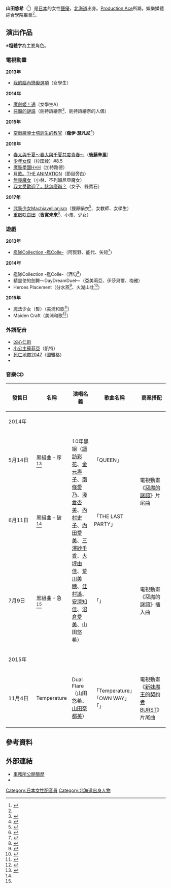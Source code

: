 {{配音員
|姓名 = 山田悠希
|圖片 = 
|圖片尺寸 = 
|圖片簡介 = 
|原名 = 
|外文名 = 山田悠希
|外文 = 日文
|羅馬拼音 =
|英文名 = 
|暱稱 = 
|其他藝名 = 
|國籍 =
|民族 =
|籍貫 = 
|出生地= {{JPN}}[[北海道|北海道]]
|生年= 1992
|生月= 5
|生日= 7
|歿年= 
|歿月= 
|歿日= 
|逝世日期 = 
|逝世地點 = 
|職業 = 
|三圍 = 
|教育程度 = 
|宗教信仰 =
|配偶 = 
|兒女 = 
|父母 = 
|出身地 = 
|出道作 = 
|代表作 = 
|活動時期= 
|活躍年代 = 
|唱片公司 =
|所屬 = [[Production_Ace|Production Ace]]
|網站 = 
|相關團體 =
|module= {{Japanese|embed=yes|japanese=山田 悠希|kana=やまだ ゆき|romaji=Yamada Yuki}}
}}
'''山田悠希'''（{{bd|1992年|5月7日|catIdx=Yamada Yuki}}<ref name="yuki">{{Cite web|url=http://www.twitter.com/yamada_yuki57|title=山田悠希|publisher=[[Twitter|Twitter]]|accessdate=2014-06-29|language=ja|archive-date=2014-07-30|archive-url=https://web.archive.org/web/20140730110059/https://twitter.com/yamada_yuki57|dead-url=no}}</ref>）是[[日本|日本]]的女性[[聲優|聲優]]，[[北海道|北海道]]出身。[[Production_Ace|Production Ace]]所屬。娛樂媒體綜合學院畢業<ref name="yuki"/>。

== 演出作品 ==
※'''粗體字'''為主要角色。
=== 電視動畫 ===
'''2013年'''
* [[我的腦內戀礙選項|我的腦內戀礙選項]]（女學生）
'''2014年'''
* [[魔劍姬！|魔劍姬！通]]（女學生A）
* [[惡魔的謎語|惡魔的謎語]]（劍持詩繪奈<ref>{{Cite web|url=http://www.akuma-riddle.com/staff/|title=スタッフ・キャスト|publisher=アニメ「悪魔のリドル」公式サイト|accessdate=2015-04-07|language=ja|archive-date=2015-04-08|archive-url=https://web.archive.org/web/20150408232305/http://www.akuma-riddle.com/staff/|dead-url=no}}</ref>、劍持詩繪奈的人偶）
'''2015年'''
* [[空戰魔導士培訓生的教官|空戰魔導士培訓生的教官]]（'''蔻伊·瑟凡尼'''<ref>{{Cite web|date=2015-04-07|url=http://ku-sen.jp/news/news_150406.php|title=クロエ役 キャスト変更のお知らせ|publisher=空戦魔導士候補生の教官 公式サイト|accessdate=2015-04-07|language=ja|deadurl=yes|archiveurl=https://web.archive.org/web/20150410113222/http://ku-sen.jp/news/news_150406.php|archivedate=2015-04-10}}</ref>）
'''2016年'''
* [[春&夏事件簿|春太與千夏～春太與千夏共度青春～]]（'''後藤朱里'''）
* [[少年女僕|少年女僕]]（杉田綾）#8.5
* [[魔裝學園H×H|魔裝學園H×H]]（加特路德）
* [[月歌。|月歌。THE ANIMATION]]（節目旁白）
* [[強襲魔女|無畏魔女]]（小林、不列顛尼亞魔女）
* [[我太受歡迎了，該怎麼辦？|我太受歡迎了，該怎麼辦？]]（女子、綠寶石）
'''2017年'''
* [[武裝少女Machiavellianism|武裝少女Machiavellianism]]（狸原絹衣<ref>{{Cite web|url=http://www.animatetimes.com/news/details.php?id=1487827672|script-title=ja:TVアニメ『武装少女マキャヴェリズム』のOP＆EDテーマが決定！さらに出演声優第3弾も公開|date=2017-02-23|website=animate Times|accessdate=2017-02-23|language=ja|archive-date=2017-02-23|archive-url=https://web.archive.org/web/20170223211851/http://www.animatetimes.com/news/details.php?id=1487827672|dead-url=no}}</ref>、女教師、女學生）
* [[重啟咲良田|重啟咲良田]]（'''皆實未來'''<ref>{{Cite web|url=http://www.animatetimes.com/news/details.php?id=1484879594|script-title=ja:アニメ『サクラダリセット』がキャラクタービジュアルを新たに公開！ 江口拓也さん、牧野由依さんら追加声優のコメントも到着|date=2017-01-20|website=animate Times|accessdate=2017-01-20|language=ja|archive-date=2017-02-01|archive-url=https://web.archive.org/web/20170201235747/http://www.animatetimes.com/news/details.php?id=1484879594|dead-url=no}}</ref>、小孩、少女）

=== 遊戲 ===
'''2013年'''
* [[艦隊Collection|艦隊Collection -艦Colle-]]（阿賀野、能代、矢矧<ref>{{Cite web|url=https://mobile.twitter.com/KanColle_STAFF/status/441061712775503872|title=山田悠希|publisher=[[Twitter|Twitter]]|accessdate=2015年7月24日|language=ja|archive-date=2015年7月24日|archive-url=https://web.archive.org/web/20150724093749/https://mobile.twitter.com/KanColle_STAFF/status/441061712775503872|dead-url=no}}</ref>）
'''2014年'''
* 艦隊Collection -艦Colle-（酒匂<ref>{{Cite journal|journal=艦隊これくしょん‐艦これ‐ 艦娘型録|page=329|title=キャラクター|publisher=株式會社KADOKAWA|date=2014-06-10|language=ja}}</ref>）
* 精靈使的劍舞〜DayDreamDuel〜（亞美莉亞、伊莎貝爾、梅雅）
* Heroes Placement（分水燕<ref>{{Cite web|publisher=ヒーローズプレイスメント|title=分水つばめの紹介|url=https://hptcg.com/world/character/00056/|accessdate=2014-05-06|language=ja|deadurl=yes|archiveurl=https://web.archive.org/web/20140506150322/https://hptcg.com/world/character/00056/|archivedate=2014-05-06}}</ref>、火湖山壯<ref>{{Cite web|publisher=ヒーローズプレイスメント|title=火湖山壯的介紹|url=https://hptcg.com/world/character/00263/|accessdate=2014-11-16|language=ja|deadurl=yes|archiveurl=https://web.archive.org/web/20141129021729/https://hptcg.com/world/character/00263/|archivedate=2014-11-29}}</ref>）
'''2015年'''
* 魔法少女（暫）（美浦和歌<ref>{{Cite web|publisher=アニメイトTV|url=http://www.animate.tv/app/details.php?id=1420770922&p=2|title=自分好みに魔法少女を育成！『魔法少女(仮)』Android版オープンβ開始|accessdate=2015-01-12|language=ja|archive-date=2015-07-24|archive-url=https://web.archive.org/web/20150724081331/http://www.animate.tv/app/details.php?id=1420770922&p=2|dead-url=no}}</ref>）
* Maiden Craft（美浦和歌<ref>{{Cite web|publisher=アニメイトTV|url=http://www.animate.tv/app/details.php?id=1421369830&p=2|title=田村ゆかりさん、内田真礼さんら人気声優陣が出演するスマートフォン向けゲーム『魔法少女(仮)』正式タイトル発表！ OPテーマは黒崎真音さんが歌唱|accessdate=2015-01-18|language=ja|deadurl=yes|archiveurl=https://web.archive.org/web/20150118085618/http://www.animate.tv/app/details.php?id=1421369830&p=2|archivedate=2015-01-18}}</ref>）

=== 外語配音 ===
* [[凶心仁術|凶心仁術]]
* [[小公主蘇菲亞|小公主蘇菲亞]]（凱特）
* [[死亡地帶2047|死亡地帶2047]]（圖雅格）
* {{link-ja|槍之子|ガンズ&ゴールド}}

=== 音樂CD ===
{| class="wikitable" style="font-size:small"
! style="width:4.5em"|發售日 !! 名稱 !! 演唱名義 !! 歌曲名稱 !! 商業搭配
|-
! colspan="5"|2014年
|-
| 5月14日 || 黑組曲・序<ref name="riddleoffical">{{Cite web|title=エンディング|publisher=アニメ「悪魔のリドル」公式サイト|url=http://www.akuma-riddle.com/music/ed.php|accessdate=2014-04-11|language=ja|archive-date=2014-04-13|archive-url=https://web.archive.org/web/20140413141125/http://www.akuma-riddle.com/music/ed.php|dead-url=no}}</ref>
| rowspan="3"|10年黑組（[[諏訪彩花|諏訪彩花]]、[[金元壽子|金元壽子]]、[[南條愛乃|南條愛乃]]、[[淺倉杏美|淺倉杏美]]、[[內村史子|內村史子]]、[[內田愛美|內田愛美]]、[[三澤紗千香|三澤紗千香]]、[[大坪由佳|大坪由佳]]、[[荒川美穗|荒川美穗]]、[[佳村遙|佳村遙]]、 [[安濟知佳|安濟知佳]]、[[沼倉愛美|沼倉愛美]]、山田悠希）
| 「QUEEN」
| rowspan="2"|電視動畫《[[惡魔的謎語|惡魔的謎語]]》片尾曲
|-
| 6月11日 || 黑組曲・破<ref name="riddleoffical" />
| 「THE LAST PARTY」
|-
| 7月9日 || 黑組曲・急<ref name="riddleoffical" />
| 「{{lang|ja|仰げば尊し}}」
| 電視動畫《惡魔的謎語》插入曲
|-
! colspan="5"|2015年
|-
| 11月4日 || Temperature
| Dual Flare（山田悠希、[[山田奈都美|山田奈都美]]）
| 「Temperature」<br />「OWN WAY」<br />「{{lang|ja|あいのうた 〜believe〜}}」
| 電視動畫《[[新妹魔王的契約者|新妹魔王的契約者 BURST]]》片尾曲
|}

== 參考資料 ==
{{Reflist|2}}

== 外部連結 ==
* [https://www.production-ace.co.jp/ace_talent/yukiyamada/ 事務所公開簡歷] {{Wayback|url=https://www.production-ace.co.jp/ace_talent/yukiyamada/ |date=20190414115221 }}
* {{Twitter|yamada_yuki57}}{{ja icon}}

{{Production Ace}}

{{DEFAULTSORT:Yamada Yuki}}
[[Category:日本女性配音員|Category:日本女性配音員]]
[[Category:北海道出身人物|Category:北海道出身人物]]